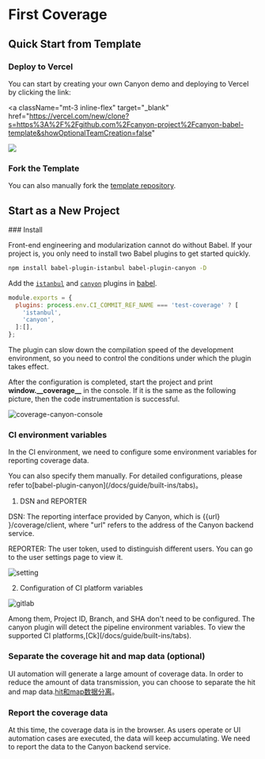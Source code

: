 
# First Coverage

## Quick Start from Template

### Deploy to Vercel

You can start by creating your own Canyon demo and deploying to Vercel by clicking the link:

<a
  className="mt-3 inline-flex"
  target="_blank"
  href="https://vercel.com/new/clone?s=https%3A%2F%2Fgithub.com%2Fcanyon-project%2Fcanyon-babel-template&showOptionalTeamCreation=false"
>
  ![](https://vercel.com/button)
</a>

### Fork the Template

You can also manually fork the
[template repository](https://github.com/canyon-project/canyon-babel-template).


## Start as a New Project

<Steps>
  ### Install

  Front-end engineering and modularization cannot do without Babel. If your project is, you only need to install two Babel plugins to get started quickly.

  ```sh npm2yarn
  npm install babel-plugin-istanbul babel-plugin-canyon -D
  ```

  Add the [`istanbul`](/test) and [`canyon`](/test) plugins in [babel](https://babeljs.io/docs/config-files#configuration-file-types).
  ```js {3,4}
  module.exports = {
    plugins: process.env.CI_COMMIT_REF_NAME === 'test-coverage' ? [
      'istanbul',
      'canyon',
    ]:[],
  };
  ```
  <Callout>
    The plugin can slow down the compilation speed of the development environment, so you need to control the conditions under which the plugin takes effect.
  </Callout>

  After the configuration is completed, start the project and print **window._\_coverage\_\_** in the console. If it is the same as the following picture, then the code instrumentation is successful.


  ![coverage-canyon-console](/static/documentation/getting-started/first-coverage/coverage-canyon-console.png)


  ### CI environment variables

  In the CI environment, we need to configure some environment variables for reporting coverage data.

  <Callout>
    You can also specify them manually. For detailed configurations, please refer to[babel-plugin-canyon](/docs/guide/built-ins/tabs)。
  </Callout>

  1. DSN and REPORTER

  DSN: The reporting interface provided by Canyon, which is \{\{url} \}\/coverage/client, where "url" refers to the address of the Canyon backend service.

  REPORTER: The user token, used to distinguish different users. You can go to the user settings page to view it.

  ![setting](/static/documentation/getting-started/first-coverage/setting.png)

  2. Configuration of CI platform variables

  ![gitlab](/static/documentation/getting-started/first-coverage/gitlab-var-config.png)


  <Callout type="info" emoji="ℹ️">
    Among them, Project ID, Branch, and SHA don't need to be configured. The canyon plugin will detect the pipeline environment variables. To view the supported CI platforms,[Ck](/docs/guide/built-ins/tabs).
  </Callout>



  ### Separate the coverage hit and map data (optional)

  UI automation will generate a large amount of coverage data. In order to reduce the amount of data transmission, you can choose to separate the hit and map data.[hit和map数据分离](/test)。




  ### Report the coverage data

  At this time, the coverage data is in the browser. As users operate or UI automation cases are executed, the data will keep accumulating. We need to report the data to the Canyon backend service.

<Cards>
  <Cards.Card
    title="UI Automated Testing"
    href="/docs/guide/built-ins/callout"
  />
  <Cards.Card
    title="Manual Testing"
    href="/docs/guide/built-ins/tabs"
  />
</Cards>
</Steps>
